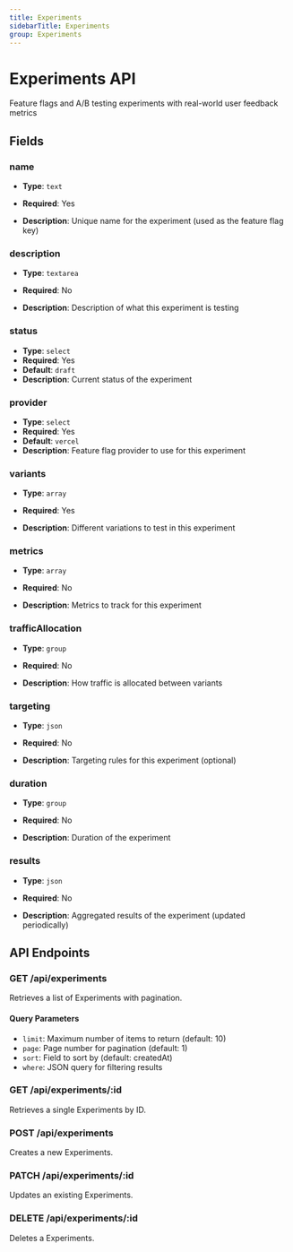 ```yaml
---
title: Experiments
sidebarTitle: Experiments
group: Experiments
---
```


# Experiments API

Feature flags and A/B testing experiments with real-world user feedback metrics

## Fields

### name

- **Type**: `text`
- **Required**: Yes

- **Description**: Unique name for the experiment (used as the feature flag key)

### description

- **Type**: `textarea`
- **Required**: No

- **Description**: Description of what this experiment is testing

### status

- **Type**: `select`
- **Required**: Yes
- **Default**: `draft`
- **Description**: Current status of the experiment

### provider

- **Type**: `select`
- **Required**: Yes
- **Default**: `vercel`
- **Description**: Feature flag provider to use for this experiment

### variants

- **Type**: `array`
- **Required**: Yes

- **Description**: Different variations to test in this experiment

### metrics

- **Type**: `array`
- **Required**: No

- **Description**: Metrics to track for this experiment

### trafficAllocation

- **Type**: `group`
- **Required**: No

- **Description**: How traffic is allocated between variants

### targeting

- **Type**: `json`
- **Required**: No

- **Description**: Targeting rules for this experiment (optional)

### duration

- **Type**: `group`
- **Required**: No

- **Description**: Duration of the experiment

### results

- **Type**: `json`
- **Required**: No

- **Description**: Aggregated results of the experiment (updated periodically)

## API Endpoints

### GET /api/experiments

Retrieves a list of Experiments with pagination.

#### Query Parameters

- `limit`: Maximum number of items to return (default: 10)
- `page`: Page number for pagination (default: 1)
- `sort`: Field to sort by (default: createdAt)
- `where`: JSON query for filtering results

### GET /api/experiments/:id

Retrieves a single Experiments by ID.

### POST /api/experiments

Creates a new Experiments.

### PATCH /api/experiments/:id

Updates an existing Experiments.

### DELETE /api/experiments/:id

Deletes a Experiments.
